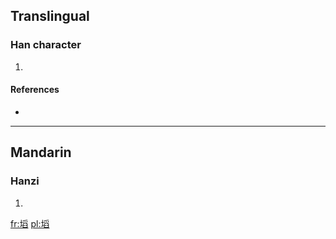 ==Translingual==

===Han character===
{{Han char|rn=32|rad=土|as=10|sn=13|four=|canj=土月竹X (GBHX)}}

# {{defn|Han|sort=土10}}

====References====
* {{Han ref|kx=0236.341|dkj=05384|dj=0474.290|hdz=10473.090|uh=586A|ud=22634}}

----

==Mandarin==

===Hanzi===
{{cmn-hanzi|pin=[[kǎn]] ([[kan3]])|wg=k'an<sup>3</sup>}}

# {{defn|Mandarin|sort=土10}}

[[fr:塪]]
[[pl:塪]]
